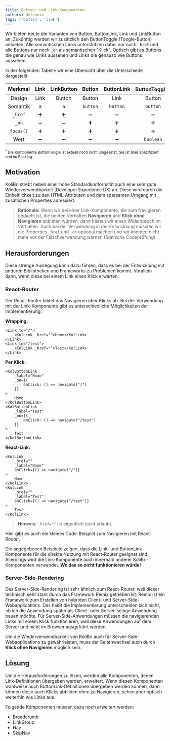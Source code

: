 ```yaml
---
title: Button- und Link-Komponenten
authors: deleonio
tags: ['button', 'link']
---
```


Wir bieten heute die Varianten von Button, ButtonLink, Link und LinkButton an. Zukünftig werden wir zusätzlich den ButtonToggle (Toogle-Button) anbieten. Alle semantischen Links unterstützen dabei nur noch `_href` und alle Buttons nur noch `_on` als semantischen "Klick". Optisch gibt es Buttons die genau wie Links aussehen und Links die genauso wie Buttons aussehen.

In der folgenden Tabelle wir eine Übersicht über die Unterschiede dargestellt:

|  Merkmal  | Link | LinkButton |  Button  | ButtonLink | ButtonToggle<sup>\*</sup> |
| :-------: | :--: | :--------: | :------: | :--------: | :-----------------------: |
|  Design   | Link |   Button   |  Button  |    Link    |          Button           |
| Semantik  | `a`  |    `a`     | `button` |  `button`  |         `button`          |
|  `_href`  |  ➕  |     ➕     |    ➖    |     ➖     |            ➖             |
|   `_on`   |  ➖  |     ➖     |    ➕    |     ➕     |            ➕             |
| `focus()` |  ➕  |     ➕     |    ➕    |     ➕     |            ➕             |
|   Wert    |  ➖  |     ➖     |    ➖    |     ➖     |         `boolean`         |

<small>
	<sup>*</sup> Die Komponente ButtonToogle ist aktuell noch nicht umgesetzt. Sie ist aber spezifiziert und im Backlog.
</small>

## Motivation

KoliBri strebt neben einer hohe Standardkonformität auch eine sehr gute Wiederverwendbarkeit (Developer Experience DX) an.
Diese wird durch die Einheitlichkeit zu den HTML-Attributen und dem sparsamen Umgang mit zusätlichen Properties adressiert.

> **Rationale:** Wenn wir bei einer Link-Komponente, die zum Navigieren gedacht ist, die beiden Verhalten **Navigieren** und **Klick ohne Navigieren**
> anbieten würden, dann hääten wir einen Widerspruch im Verhalten. Auch bei der Verwendung in der Entwicklung müssten wir die Properties `_href` und `_on`
> optional machen und wir könnten nicht mehr vor der Falschverwendung warnen (Statische Codeprüfung).

## Herausforderungen

Diese strenge Auslegung kann dazu führen, dass es bei der Entwicklung mit anderen Bibliotheken und Frameworks zu Problemen kommt.
Vorallem dann, wenn diese bei einem Link einen Klick erwarten.

### React-Router

Der React-Router bildet das Navigieren über Klicks ab. Bei der Verwendung mit der Link-Komponente gibt es unterschiedliche Möglichkeiten der Implementierung.

**Wrapping:**

```tsx
<Link to="/">
	<KolLink _href="">Home</KolLink>
</Link>
<Link to="/test">
	<KolLink _href="">Test</KolLink>
</Link>
```

**Per Klick:**

```tsx
<KolButtonLink
	_label="Home"
	_on={{
		onClick: () => navigate("/")
	}}
>
	Home
</KolButtonLink>
<KolButtonLink
	_label="Test"
	_on={{
		onClick: () => navigate("/test")
	}}
>
	Test
</KolButtonLink>
```

**React-Link:**

```tsx
<KolLink
	_href=""
	_label="Home"
	onClick={() => navigate("/")}
>
	Home
</KolLink>
<KolLink
	_href=""
	_label="Test"
	onClick={() => navigate("/test")}
>
	Test
</KolLink>
```

> **Hinweis:** `_href=""` ist eigentlich nicht erlaubt.

Hier gibt es auch ein kleines Code-Beispiel zum <kol-link _href="https://codesandbox.io/s/kolibri-sample-react-link-sample-1jgz8v?file=/src/Navigation.tsx:0-112" _label="" _target="sandbox">Navigieren mit React-Router</kol-link>.

Die angegebenen Beispiele zeigen, dass die Link- und ButtonLink-Komponente für die direkte Nutzung mit React-Router geeignet sind. Allerdings wird die Link-Komponente auch innerhalb anderer KoliBri-Komponenten verwendet. **Wo das so nicht funktionieren würde!**

### Server-Side-Rendering

Das Server-Side-Rendering ist sehr ähnlich zum React-Router, weil dieser technisch sehr stark durch das Framework Remix getrieben ist.
Remix ist ein Framework zum Erstellen von hybriden Client- und Server-Side-Webapplications. Das heißt die Implementierung unterscheiden sich nicht, ob ich die Anwendung später als Client- oder Server-seitige Anwendung bauen möchte.
Für Server-Side-Anwendungen müssen die navigierenden Links mit einem Klick funktionieren, weil diese Anwendungen auf dem Server und nicht im Browser ausgeführt werden.

Um die Wiederverwendbarkeit von KoliBri auch für Server-Side-Webapplications zu gewährleisten, muss der Seitenwechsel auch durch **Klick ohne Navigieren** möglich sein.

## Lösung

Um die Herausforderungen zu lösen, werden alle Komponenten, denen Link-Definitionen übergeben werden, erweitert. Wenn diesen Komponenten wahlweise auch ButtonLink-Definitionen übergeben werden können, dann können diese auch Klicks abbilden ohne zu Navigieren, sehen aber optisch weiterhin wie Links aus.

Folgende Komponenten müssen dazu noch erweitert werden:

- Breadcrumb
- LinkGroup
- Nav
- SkipNav
